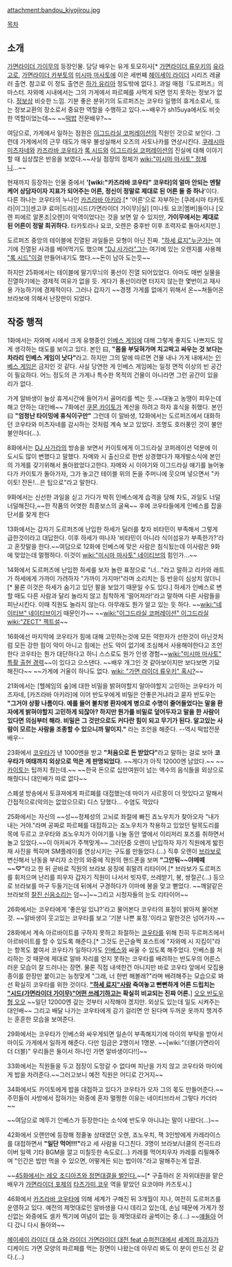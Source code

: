 attachment:bandou_kiyojirou.jpg

[[목차]]

== 소개 ==
[[가면라이더 가이무]]의 등장인물. 담당 배우는 유게 토모히사[* [[가면라이더 류우키]]의 [[유라 고로]], [[가면라이더 카부토]]의 [[미시마 마사토]]에 이은 세번째 [[헤이세이 라이더]] 시리즈 레귤러 출연. 참고로 이 정도 출연은 [[하가 유리아]] 정도밖에 없다.].  과일 매점『도르퍼즈』의 마스터. 자와메 시내에서는 그의 가게에서 파르페를 사먹게 되면 얻지 못하는 정보가 없다. [[정보상]] 비슷한 느낌. 기분 좋은 분위기의 도르퍼즈는 코우타 일행의 휴게소로서, 또는 정보교환의 장소로서 중요한 역할을 수행하고 있다.~~배우가 sh15uya에서도 비슷한 역할이었는데~~ ~~[[떡밥]] 전문배우?~~

여담으로, 가게에서 일하는 점원은 [[이그드라실 코퍼레이션]]의 직원인 것으로 보인다. 그런데 가게에서의 근무 태도가 매우 불성실해서 오즈의 사토나카를 연상시킨다.  [[쿠레시마 미츠자네]]와 [[카즈라바 코우타]]가 [[록 시드]]와 [[이그드라실 코퍼레이션]]의 진실에 대해 이야기할 때 심상찮은 반응을 보였다.~~사실 점장의 정체가 [[wiki:"미시마 마사토" 정체]]니...~~

현재까지 등장하는 인물 중에서 ''''[wiki:"카즈라바 코우타" 코우타]의 얼마 안되는 멘탈 케어 상담자이자 지표가 되어주는 어른, 정신이 정말로 제대로 된 어른 둘 중 하나''''이다. 다른 하나는 코우타의 누나인 [[카즈라바 아키라]].[* '어른'으로 자부하는 [쿠레시마 타카토라|이그][센고쿠 료마|드라][시드(가면라이더 가이무)|실] [미나토 요코|멤버]들이나 [오렌 피에르 알폰조|오렌]이 악역이었다는 것을 보면 알 수 있지만, '''가이무에서는 제대로 된 어른이 정말 희귀하다.''' 타카토라나 요코, 오렌은 중후반 이후 조력자로 돌아서지만.]

도르퍼즈 중앙의 테이블에 진열된 과일들은 모형이 아닌 진짜. [["하세 료지"누군가]]는 여기에 진열된 사과를 베어먹기도 했으며 [["DJ 사가라"그]]는 여기에 있는 오렌지를 사용해 [["록 시드"이걸]] 만들어내기도 했다.~~돈이 남아 도는듯~~

하지만 25화에서는 테이블에 딸기무늬의 풍선이 진열 되어있었다. 아마도 매번 실물을 진열하기에는 경제적 여유가 없을 듯. 게다가 풍선이라면 터지지 않는한 몇번이고 재사용 가능하기에 경제적이다. 그러나 갑자기 ~~경쟁 가게를 없애기 위해서 온~~쳐들어온 브라보에 의해서 난장판이 되었다.

== 작중 행적 ==
1화에서는 자와메 시에서 크게 유행중인 [[인베스 게임]]에 대해 그렇게 좋지도 나쁘지도 않게 생각하는 태도를 보이고 있다. 본인 曰, '''"몸을 부딪혀가며 치고박고 싸우는 것 보다는 차라리 인베스 게임이 낫다"'''라고. 하지만 그의 말에 따르면 건물 내나 가게 내에서는 [[인베스 게임]]은 금지인 것 같다. 사실 당연한 게 인베스 게임에는 일정 면적 이상의 빈 공간이 필요하다. 어느 정도의 큰 가게나 특수한 목적의 건물이 아니라면 그런 공간이 있을 리가 없다. 

가게 알바생이 늘상 휴게시간에 들어가서 골머리를 썩는 듯.~~대놓고 농땡이 피우는데 해고 안하는 대인배~~ 7화에선 [[쿠몬 카이토]]가 계산을 하려고 하자 휴식을 취했다. 본인 曰 '''"엄청난 타이밍에 휴식이구만"''' 그런데 이 알바생, 12화에서는 도르퍼즈에서 대화하던 코우타와 미츠자네를 감시하는 것처럼 계속 보고 있었다. 조명도 호러풍인 것이 불안불안하다(...).

8화에서는 [[DJ 사가라]]의 방송을 보면서 카이토에게 이그드라실 코퍼레이션 덕분에 이 도시도 많이 변했다고 말했다. 자메와 시 출신으로 한번 상경했다가 재개발소식에 본인의 가게를 갖기위해서 돌아왔었다고한다. 자메와 시 이야기와 이그드라실 얘기를 늘어놓다가 카이토가 돌아가자, 그가 놓고간 테이블 위의 돈을 주머니에 웃으며 넣으면서 "카이토! 잔돈!...은 팁으로"라고 말한다.

9화에서는 신선한 과일을 싣고 가다가 박쥐 인베스에게 습격을 당해 차도, 과일도 너덜너덜해진다,~~한 작품의 어엿한 최종보스의 굴욕~~ 후에 코우타들에게 인베스를 잡을 단서를 찾게 한다

13화에서는 갑자기 도르퍼즈에 난입한 하세가 딜러를 찾자 비타민이 부족해서 그렇게 급한것이라고 대답한다. 이후 하세가 떠나자 '비타민이 아니라 식이섬유가 부족한가?'라고 혼잣말을 한다.~~여담으로 12화에 인베스에 맞은 사람은 침식됬는데 이사람은 9화에 맞았는데 멀쩡하다. 이것이 [[wiki:"미시마 마사토" 네이티브]]의 힘인가...~~

14화에서 도르퍼즈에 난입한 하세를 보자 놀란 표정으로 "너..."라고 말하고 리카와 래트가 하세에게 가까이 가려하자 "가까이 가지마!"라며 소리치는 등 반응이 심상치 않더니[* 물론 이것은 하세가 숨기고 있던 팔을 보았기 때문일 수도 있다.] 하세가 인베스로 변할 때도 다른 사람과 달리 놀라지 않고 침착하게 '떨어져라!'라고 말하며 다른 사람들을 피난시킨다. 이때 직원도 놀라지 않는다. 아무래도 뭔가 알고 있는 듯 하다. ~~[[wiki:"네이티브" 네이티브]]이기 때문인가~~ ~~[[wiki:"이그드라실 코퍼레이션" 이그드라실]] [[wiki:"ZECT" 젝트]]설~~

16화에선 마지막에 코우타가 힘에 대해 고민하는것에 모든 약한자가 선한것이 아닌것처럼 모든 강한 힘이 악이 아니고 힘에는 선도 악이 없기에 조심해서 사용해야한다고 조언한다 코우타는 뭔가 대단하다고 하니 스스로도 뭔가 인생 경험~~[[wiki:"미시마 마사토" 특촬 출현 경력]]~~이 있다고 으스댄다. ~~배우 개그인 것 같아보이지만 보다보면 기묘해진다~~ ~~가게에 거울이 하나도 없다. [[wiki: "가면 라이더 류우키" 혹시?]]~~

21화에서는 [헬헤임의 숲]에 대한 비밀을 밝혀야할지 말아야할지 고민하는 코우타가 미즈자네, [카즈라바 아키라]에 이어 반도우에게 비밀은 안좋은거냐라고 묻자 반도우는 '''"그거야 상황 나름이다. 예를 들어 불치병 환자에게 병으로 수명이 줄어들었다는 말을 환자에게 밝혀야할지 고민하게 되잖아? 하지만 뭔가를 비밀로 덮어두자고 말을 한 사람이 있다면 의심부터 해라. 비밀은 그 것만으로도 커다란 힘이 되고 무기가 된다. 알고있는 사람이 모르는 사람을 조종할 수 있으니까 말이지."''' 라는 조언을 해준다. --역시 떡밥전문 배우--

23화에서 [[카즈라바 코우타|코우타]]가 낸 1000엔을 받고 '''"처음으로 돈 받았다"'''라고 말하는 걸로 보아 '''코우타가 여태까지 외상으로 먹은 게 판명되었다.''' ~~게다가 아직 12000엔 남았다.~~ ~~[[쿠몬 카이토|카이토]]는 팁까지 줬는데.~~ ~~한국 돈으로 십만여원이 넘는 액수의 음식들을 외상으로 해줬다니 대인배가 따로 없다~~

스폐셜 방송에서 토큐져에게 파르폐를 대접했는데 마이가 샤르몽이 더 맛있다고 말해서 간접적으로(악의는 없었으므로) 디스 당했다... 수염도 깍았다

25화에서는 자신의 ~~성~~정체성의 고뇌로 좌절에 빠진 죠노우치가 찾아오자 "내가 내는 거야."라며 공짜로 파르페를 대접하고는 죠노우치가 착용하고 있었던 털목도리를 목에 두르고 코우타와 죠노우치가 이야기를 나눌 동안 옆에서 이리저리 포즈를 취하면서 놀고 있었다.~~이 아저씨가 주책맞게~~ 그러던중 오렌이 난입하자 자기 직원에게 밟힌 채 사진을 찍히며 SM플레이를 연상시키는 구도를 만들었다.(...) 직후 오렌이 [[브라보(가면라이더 가이무)|브라보]]로 변신해서 난동을 부리자 소란의 와중에 직원의 핸드폰을 보며 '''"그만둬~~야메떼~~♡"'''라고 한 뒤 곧바로 직원의 브라보 응징에 휘말려 리타이어.[* 브라보가 도르퍼즈를 휘저으며 난리를 피우자 갑자기 직원이 나서서 빗자루, 쓰레받기, 봉, 쌍절곤(...) 등으로 브라보를 마구 두들기는데 뒤에서 구경하다가 이마에 봉을 맞고 뻗었다. ~~깨알같은 브라보의 [[빌리 헤링턴|찰진 신음소리]]는 덤~~]~~그리고 시청자들의 눈도 리타이어~~

26화에서는 코우타에게 '좋은일 있냐?'라고 물어본다 코우타의 표정이 밝아져 물어본것. ~~알바생이 웃고있는 코우타를 보고 '기분 나쁜 표정.'이라고 말한것은 넘어가자.~~

28화에서 계속 아르바이트를 구하지 못하고 좌절하는 [[카즈라바 코우타|코우타]]를 위해 친히 두르퍼즈에서 아르바이트를 할 수 있도록 해준다.[* 그것도 은근슬쩍 포스트에 "자와메 시 지킴이"라는 항목도 붙여서 코우타가 일하다가도 [[인베스]]와 싸울 수 있도록 해주었다. 인베스를 처리하는 것 때문에 제대로 알바 자리를 얻지 못하는 코우타를 배려하는 반도우의 어른스러운 모습이 잘 드러나는 장면. 물론 직접 내색한건 아니지만 바로 코우타 앞에서 모집용 종이를 한장만 붙이고는 능청맞게 "그래, 너 한번 해볼래?"라며 배려해주는 모습으로 봐선 확실히 코우타를 위한 것이다. '''[["하세 료지"사람]] 죽여놓고 뻔뻔하게 어른 드립치는 [["시드(가면라이더 가이무)"어떤 쓰레기]]하고는 확실히 비교되는 진짜 어른.'''] [[오오 트럴남캐 오오|오오 반도우 형 오오]] ~~일단 12000엔 갚는 것부터 시작해야 겠지만. 외상도 있는데 일도 시켜주는 대인배~~ 그리고 배달 나가는 코우타에게 감기 걸리면 안 된다며 두꺼운 옷까지 챙겨주는 훈훈한 모습을 보여준다.

29화에서는 코우타가 인베스와 싸우게되면 일손이 부족해지기에 마이의 부탁을 받아서 마이도 가게에서 일하게 해준다. 다만 임금은 2명이서 1명분. ~~[wiki:"더블(가면라이더 더블)" 우리들은 둘이서 하나인 가면 알바생이다!!]~~

33화에서는 직원들을 두고 점장이 도망갈 수 없다며 피난을 가지 않고 코우타와 마이에게 밥을 차려준다.~~그러고보니 예전 직원은 어디로 간거지~~

34화에서도 카이토에게 밥을 대접하고 있다가 코우타가 오자 그의 몫도 만들어준다.~~주민들이 사방에서 잡혀가는 와중에 혼자 멀쩡한 이유는 네이티브라서 그렇다 카더라~~

~~여담으로 메뚜기 인베스가 등장한다는 소식에 반도우 아니냐는 말이 나왔다(...)~~

42화에서 오랜만에 등장해 정줄놓 상태였던 오렌, 죠노우치, 잭 3인방에게 카레라이스를 대접하면서 '''"일단 먹어!!!"'''라고 세 사람을 다그친다. 3명이 브라보/너클의 전극드라이버 일렉 기타 BGM을 깔고 미칠듯한 속도로(…) 카레를 먹어치우자 카레를 리필해주며 "인간은 밥만 먹을 수 있으면, 어떻게든 되는 법이야."라고 말해주는게 압권.

~~[[배우개그|45화에서는 레오 조디아츠와 정면대결을 벌인다.]]~~[* 구출하러 온 자위대원을 맡은 배우가 [[가면라이더 포제]]의 [[타츠가미 코우]] 역을 맡았던 요코야마 카즈토시.]

46화에서 [[카즈라바 코우타]]에 의해 세계가 구해진 뒤 3개월이 지나, 여전히 도르퍼즈를 운영하고 있다. 예전의 제멋대로인 알바생을 다시 데리고 있는데, 손님 때문에 가게가 정신없는 와중에도 셀카 찍기에 여념이 없는 등 제멋대로라 골썩이는 중.(…) ~~[[카즈라바 코우타|얘]][[타카츠카사 마이|들]]아 어디 갔니 다시 돌아와~~

[[헤이세이 라이더 대 쇼와 라이더 가면라이더 대전 feat 슈퍼전대]]에서 [[카도야 츠카사|세계의 파괴자]]가 디케이드 가면 모양의 파르페를 먹는 장면이 나왔는데 아무리 봐도 이 분이 만드신 것 같다.(...)
